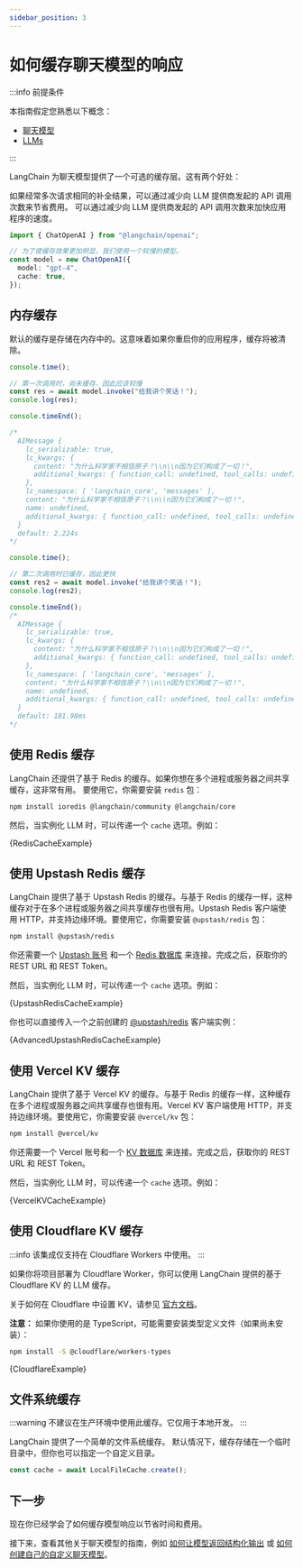 ```yaml
---
sidebar_position: 3
---
```


# 如何缓存聊天模型的响应

:::info 前提条件

本指南假定您熟悉以下概念：

- [聊天模型](/docs/concepts/chat_models)
- [LLMs](/docs/concepts/text_llms)

:::

LangChain 为聊天模型提供了一个可选的缓存层。这有两个好处：

如果经常多次请求相同的补全结果，可以通过减少向 LLM 提供商发起的 API 调用次数来节省费用。
可以通过减少向 LLM 提供商发起的 API 调用次数来加快应用程序的速度。


```typescript
import { ChatOpenAI } from "@langchain/openai";

// 为了使缓存效果更加明显，我们使用一个较慢的模型。
const model = new ChatOpenAI({
  model: "gpt-4",
  cache: true,
});
```

## 内存缓存

默认的缓存是存储在内存中的。这意味着如果你重启你的应用程序，缓存将被清除。

```typescript
console.time();

// 第一次调用时，尚未缓存，因此应该较慢
const res = await model.invoke("给我讲个笑话！");
console.log(res);

console.timeEnd();

/*
  AIMessage {
    lc_serializable: true,
    lc_kwargs: {
      content: "为什么科学家不相信原子？\\n\\n因为它们构成了一切！",
      additional_kwargs: { function_call: undefined, tool_calls: undefined }
    },
    lc_namespace: [ 'langchain_core', 'messages' ],
    content: "为什么科学家不相信原子？\\n\\n因为它们构成了一切！",
    name: undefined,
    additional_kwargs: { function_call: undefined, tool_calls: undefined }
  }
  default: 2.224s
*/
```

```typescript
console.time();

// 第二次调用时已缓存，因此更快
const res2 = await model.invoke("给我讲个笑话！");
console.log(res2);

console.timeEnd();
/*
  AIMessage {
    lc_serializable: true,
    lc_kwargs: {
      content: "为什么科学家不相信原子？\\n\\n因为它们构成了一切！",
      additional_kwargs: { function_call: undefined, tool_calls: undefined }
    },
    lc_namespace: [ 'langchain_core', 'messages' ],
    content: "为什么科学家不相信原子？\\n\\n因为它们构成了一切！",
    name: undefined,
    additional_kwargs: { function_call: undefined, tool_calls: undefined }
  }
  default: 181.98ms
*/
```

## 使用 Redis 缓存

LangChain 还提供了基于 Redis 的缓存。如果你想在多个进程或服务器之间共享缓存，这非常有用。
要使用它，你需要安装 `redis` 包：

```bash npm2yarn
npm install ioredis @langchain/community @langchain/core
```

然后，当实例化 LLM 时，可以传递一个 `cache` 选项。例如：


<CodeBlock language="typescript">{RedisCacheExample}</CodeBlock>

## 使用 Upstash Redis 缓存

LangChain 提供了基于 Upstash Redis 的缓存。与基于 Redis 的缓存一样，这种缓存对于在多个进程或服务器之间共享缓存也很有用。Upstash Redis 客户端使用 HTTP，并支持边缘环境。要使用它，你需要安装 `@upstash/redis` 包：

```bash npm2yarn
npm install @upstash/redis
```

你还需要一个 [Upstash 账号](https://docs.upstash.com/redis#create-account) 和一个 [Redis 数据库](https://docs.upstash.com/redis#create-a-database) 来连接。完成之后，获取你的 REST URL 和 REST Token。

然后，当实例化 LLM 时，可以传递一个 `cache` 选项。例如：


<CodeBlock language="typescript">{UpstashRedisCacheExample}</CodeBlock>

你也可以直接传入一个之前创建的 [@upstash/redis](https://docs.upstash.com/redis/sdks/javascriptsdk/overview) 客户端实例：


<CodeBlock language="typescript">{AdvancedUpstashRedisCacheExample}</CodeBlock>

## 使用 Vercel KV 缓存

LangChain 提供了基于 Vercel KV 的缓存。与基于 Redis 的缓存一样，这种缓存在多个进程或服务器之间共享缓存也很有用。Vercel KV 客户端使用 HTTP，并支持边缘环境。要使用它，你需要安装 `@vercel/kv` 包：

```bash npm2yarn
npm install @vercel/kv
```

你还需要一个 Vercel 账号和一个 [KV 数据库](https://vercel.com/docs/storage/vercel-kv/kv-reference) 来连接。完成之后，获取你的 REST URL 和 REST Token。

然后，当实例化 LLM 时，可以传递一个 `cache` 选项。例如：


<CodeBlock language="typescript">{VercelKVCacheExample}</CodeBlock>

## 使用 Cloudflare KV 缓存

:::info
该集成仅支持在 Cloudflare Workers 中使用。
:::

如果你将项目部署为 Cloudflare Worker，你可以使用 LangChain 提供的基于 Cloudflare KV 的 LLM 缓存。

关于如何在 Cloudflare 中设置 KV，请参见 [官方文档](https://developers.cloudflare.com/kv/)。

**注意：** 如果你使用的是 TypeScript，可能需要安装类型定义文件（如果尚未安装）：

```bash npm2yarn
npm install -S @cloudflare/workers-types
```


<CodeBlock language="typescript">{CloudflareExample}</CodeBlock>

## 文件系统缓存

:::warning
不建议在生产环境中使用此缓存。它仅用于本地开发。
:::

LangChain 提供了一个简单的文件系统缓存。
默认情况下，缓存存储在一个临时目录中，但你也可以指定一个自定义目录。

```typescript
const cache = await LocalFileCache.create();
```

## 下一步

现在你已经学会了如何缓存模型响应以节省时间和费用。

接下来，查看其他关于聊天模型的指南，例如 [如何让模型返回结构化输出](/docs/how_to/structured_output) 或 [如何创建自己的自定义聊天模型](/docs/how_to/custom_chat)。